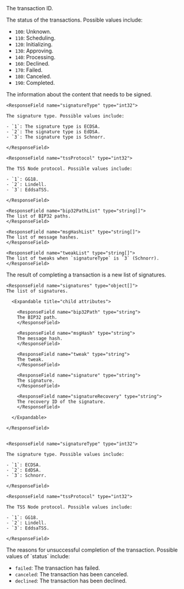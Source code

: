 <ResponseField name="transactionID" type="string">
The transaction ID.
</ResponseField>

<ResponseField name="status" type="enum<int32>">

The status of the transactions. Possible values include:

- `100`: Unknown.
- `110`: Scheduling.
- `120`: Initializing.
- `130`: Approving.
- `140`: Processing.
- `160`: Declined.
- `170`: Failed.
- `180`: Canceled.
- `190`: Completed.

</ResponseField>

<ResponseField name="signDetails" type="object[]">
The information about the content that needs to be signed.

  <Expandable title="child attributes">

    <ResponseField name="signatureType" type="int32">
    
    The signature type. Possible values include:

    - `1`: The signature type is ECDSA.
    - `2`: The signature type is EdDSA.
    - `3`: The signature type is Schnorr.

    </ResponseField>
    
    <ResponseField name="tssProtocol" type="int32">
    
    The TSS Node protocol. Possible values include:

    - `1`: GG18.
    - `2`: Lindell.
    - `3`: EddsaTSS.

    </ResponseField>

    <ResponseField name="bip32PathList" type="string[]">
    The list of BIP32 paths.
    </ResponseField>

    <ResponseField name="msgHashList" type="string[]">
    The list of message hashes.
    </ResponseField>

    <ResponseField name="tweakList" type="string[]">
    The list of tweaks when `signatureType` is `3` (Schnorr).
    </ResponseField>

  </Expandable>

</ResponseField>

<ResponseField name="results" type="object[]">
The result of completing a transaction is a new list of signatures.

  <Expandable title="child attributes">

    <ResponseField name="signatures" type="object[]">
    The list of signatures.

      <Expandable title="child attributes">

        <ResponseField name="bip32Path" type="string">
        The BIP32 path.
        </ResponseField>

        <ResponseField name="msgHash" type="string">
        The message hash.
        </ResponseField>

        <ResponseField name="tweak" type="string">
        The tweak.
        </ResponseField>

        <ResponseField name="signature" type="string">
        The signature.
        </ResponseField>

        <ResponseField name="signatureRecovery" type="string">
        The recovery ID of the signature.
        </ResponseField>

      </Expandable>
    
    </ResponseField>


    <ResponseField name="signatureType" type="int32">
    
    The signature type. Possible values include:

    - `1`: ECDSA.
    - `2`: EdDSA.
    - `3`: Schnorr.

    </ResponseField>
    
    <ResponseField name="tssProtocol" type="int32">
    
    The TSS Node protocol. Possible values include:

    - `1`: GG18.
    - `2`: Lindell.
    - `3`: EddsaTSS.

    </ResponseField>

  </Expandable>

</ResponseField>

<ResponseField name="failedReasons" type="string[]">
The reasons for unsuccessful completion of the transaction. Possible values of `status` include:

- `failed`: The transaction has failed.
- `canceled`: The transaction has been canceled.
- `declined`: The transaction has been declined.

</ResponseField>
